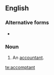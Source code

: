 ==English==

===Alternative forms===
* {{l|en|accomptaunt}} {{qualifier|obsolete}}

===Noun===
{{en-noun}}

# {{label|en|obsolete}} An [[accountant]].

[[te:accomptant]]